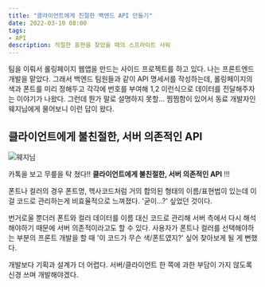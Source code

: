```yaml
---
title: "클라이언트에게 친절한 백엔드 API 만들기"
date: 2022-03-10 08:00
tags:
- API
description: 적절한 표현을 찾았을 때의 스프라이트 샤워
---
```


팀을 이뤄서 롤링페이지 웹앱을 만드는 사이드 프로젝트를 하고 있다.
나는 프론트엔드 개발을 맡았다. 그래서 백엔드 팀원들과 같이 API 명세서를 작성하는데,
롤링페이지의 색과 폰트를 미리 정해두고 각각에 번호를 부여해 1,2 이런식으로 데이터를 전달해주자는 이야기가 나왔다.
그런데 뭔가 말로 설명하지 못할... 찜찜함이 있어서 동료 개발자인 웨지님에게 물어보니 이런 답이 왔다.

## 클라이언트에게 불친절한, 서버 의존적인 API

![웨지님](/images/blog/2203/apitip.png)

카톡을 보고 무릎을 탁 쳤다!! **클라이언트에게 불친절한, 서버 의존적인 API** !!!

폰트나 컬러의 경우 폰트명, 헥사코드처럼 거의 합의된 형태의 이름/표현법이 있는데 이걸 코드로 관리하는게 비효율적으로 느껴졌다. '굳이...?' 싶었던 것이다.

번거로울 뿐더러 폰트와 컬러 데이터를 이름 대신 코드로 관리해 서버 측에서 다시 해석해야하기 때문에 서버 의존적이라고도 할 수 있다.
사용자가 폰트나 컬러를 선택해야하는 부분의 프론트 개발을 할 때 '이 코드가 무슨 색/폰트였지?' 싶어 찾아보게 될 게 뻔했다.

개발보다 기획과 설계가 더 어렵다. 서버/클라이언트 한 쪽에 과한 부담이 가지 않도록 신경 쓰며 개발해야겠다. 
